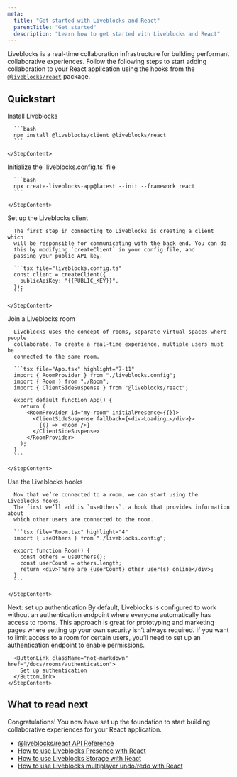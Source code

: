 ```yaml
---
meta:
  title: "Get started with Liveblocks and React"
  parentTitle: "Get started"
  description: "Learn how to get started with Liveblocks and React"
---
```


Liveblocks is a real-time collaboration infrastructure for building performant
collaborative experiences. Follow the following steps to start adding
collaboration to your React application using the hooks from the
[`@liveblocks/react`](/docs/api-reference/liveblocks-react) package.

## Quickstart

<Steps>
  <Step>
    <StepTitle>Install Liveblocks</StepTitle>
    <StepContent>

      ```bash
      npm install @liveblocks/client @liveblocks/react
      ```

    </StepContent>

  </Step>
  <Step>
    <StepTitle>Initialize the `liveblocks.config.ts` file</StepTitle>
    <StepContent>

      ```bash
      npx create-liveblocks-app@latest --init --framework react
      ```

    </StepContent>

  </Step>
  <Step>
    <StepTitle>Set up the Liveblocks client</StepTitle>
    <StepContent>

      The first step in connecting to Liveblocks is creating a client which
      will be responsible for communicating with the back end. You can do
      this by modifying `createClient` in your config file, and
      passing your public API key.

      ```tsx file="liveblocks.config.ts"
      const client = createClient({
        publicApiKey: "{{PUBLIC_KEY}}",
      });
      ```

    </StepContent>

  </Step>
  <Step>
    <StepTitle>Join a Liveblocks room</StepTitle>
    <StepContent>

      Liveblocks uses the concept of rooms, separate virtual spaces where people
      collaborate. To create a real-time experience, multiple users must be
      connected to the same room.

      ```tsx file="App.tsx" highlight="7-11"
      import { RoomProvider } from "./liveblocks.config";
      import { Room } from "./Room";
      import { ClientSideSuspense } from "@liveblocks/react";

      export default function App() {
        return (
          <RoomProvider id="my-room" initialPresence={{}}>
            <ClientSideSuspense fallback={<div>Loading…</div>}>
              {() => <Room />}
            </ClientSideSuspense>
          </RoomProvider>
        );
      }
      ```

    </StepContent>

  </Step>
  <Step>
    <StepTitle>Use the Liveblocks hooks</StepTitle>
    <StepContent>

      Now that we’re connected to a room, we can start using the Liveblocks hooks.
      The first we’ll add is `useOthers`, a hook that provides information about
      which other users are connected to the room.

      ```tsx file="Room.tsx" highlight="4"
      import { useOthers } from "./liveblocks.config";

      export function Room() {
        const others = useOthers();
        const userCount = others.length;
        return <div>There are {userCount} other user(s) online</div>;
      }
      ```

    </StepContent>

  </Step>
  <Step lastStep>
    <StepTitle>Next: set up authentication</StepTitle>
    <StepContent>
      By default, Liveblocks is configured to work without an authentication endpoint
      where everyone automatically has access to rooms. This approach is great for
      prototyping and marketing pages where setting up your own security isn’t always
      required. If you want to limit access to a room for certain users, you’ll need
      to set up an authentication endpoint to enable permissions.

      <ButtonLink className="not-markdown" href="/docs/rooms/authentication">
        Set up authentication
      </ButtonLink>
    </StepContent>

  </Step>
</Steps>

## What to read next

Congratulations! You now have set up the foundation to start building
collaborative experiences for your React application.

- [@liveblocks/react API Reference](/docs/api-reference/liveblocks-react)
- [How to use Liveblocks Presence with React](/docs/guides/how-to-use-liveblocks-presence-with-react)
- [How to use Liveblocks Storage with React](/docs/guides/how-to-use-liveblocks-stroage-with-react)
- [How to use Liveblocks multiplayer undo/redo with React](/docs/guides/how-to-use-liveblocks-multiplayer-undo-redo-with-react)
